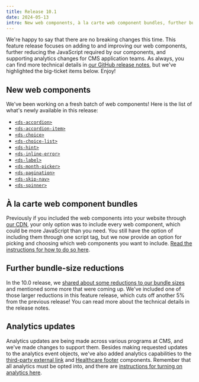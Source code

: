 ```yaml
---
title: Release 10.1
date: 2024-05-13
intro: New web components, à la carte web component bundles, further bundle-size reductions, and analytics updates
---
```


We're happy to say that there are no breaking changes this time. This feature release focuses on adding to and improving our web components, further reducing the JavaScript required by our components, and supporting analytics changes for CMS application teams. As always, you can find more technical details in [our GitHub release notes](https://github.com/CMSgov/design-system/releases/tag/%40cmsgov%2Fdesign-system%4010.1.0), but we've highlighted the big-ticket items below. Enjoy!

## New web components

We've been working on a fresh batch of web components! Here is the list of what's newly available in this release:

- [`<ds-accordion>`](https://design.cms.gov/storybook?path=/docs/web-components-ds-accordion--docs)
- [`<ds-accordion-item>`](https://design.cms.gov/storybook?path=/docs/web-components-ds-accordion-item--docs)
- [`<ds-choice>`](https://design.cms.gov/storybook?path=/docs/web-components-ds-choice--docs)
- [`<ds-choice-list>`](https://design.cms.gov/storybook?path=/docs/web-components-ds-choice-list--docs)
- [`<ds-hint>`](https://design.cms.gov/storybook?path=/docs/web-components-ds-hint--docs)
- [`<ds-inline-error>`](https://design.cms.gov/storybook?path=/docs/web-components-ds-inline-error--docs)
- [`<ds-label>`](https://design.cms.gov/storybook?path=/docs/web-components-ds-label--docs)
- [`<ds-month-picker>`](https://design.cms.gov/storybook?path=/docs/web-components-ds-month-picker--docs)
- [`<ds-pagination>`](https://design.cms.gov/storybook?path=/docs/web-components-ds-pagination--docs)
- [`<ds-skip-nav>`](https://design.cms.gov/storybook?path=/docs/web-components-ds-skip-nav--docs)
- [`<ds-spinner>`](https://design.cms.gov/storybook?path=/docs/web-components-ds-spinner--docs)

## À la carte web component bundles

Previously if you included the web components into your website through [our CDN](https://design.cms.gov/cdn/), your only option was to include every web component, which could be more JavaScript than you need. You still have the option of including them through one script tag, but we now provide an option for picking and choosing which web components you want to include. [Read the instructions for how to do so here](/getting-started/for-developers/#using-web-components).

## Further bundle-size reductions

In the 10.0 release, we [shared about some reductions to our bundle sizes](/blog/release-10.0#reduced-javascript-bundle-sizes) and mentioned some more that were coming up. We've included one of those larger reductions in this feature release, which cuts off another 5% from the previous release! You can read more about the technical details in the release notes.

## Analytics updates

Analytics updates are being made across various programs at CMS, and we've made changes to support them. Besides making requested updates to the analytics event objects, we've also added analytics capabilities to the [third-party external link](/components/third-party-external-link/) and [Healthcare footer](/components/footer/healthcare-footer/) components. Remember that all analytics must be opted into, and there are [instructions for turning on analytics here](/components/analytics/).